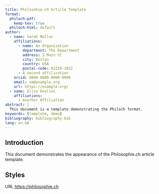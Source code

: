 ```yaml
---
title: Philosohie.ch Article Template
format:
  philoch-pdf:
    keep-tex: true  
  philoch-html: default
author:
  - name: Sarah Malloc
    affiliations:
      - name: An Organization
        department: The Department
        address: 1 Main St
        city: Boston
        country: USA
        postal-code: 02210-1022
      - A second affilication
    orcid: 0000-0000-0000-0000
    email: sm@example.org
    url: https://example.org/
  - name: Eliza Dealloc
    affiliations:
      - Another Affiliation
abstract: |
  This document is a template demonstrating the Philoch format.
keywords: [template, demo]
bibliography: bibliography.bib  
lang: en-GB
---
```


## Introduction {#sec-intro}

This document demonstrates the appearance of the Philosophie.ch article template.

## Styles

URL <https://philosophie.ch>






